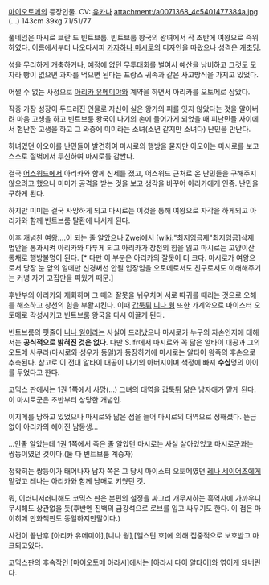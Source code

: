 [[마이오토메]]의 등장인물.
CV: [[유카나]]
attachment:/a0071368_4c5401477384a.jpg
(...)
143cm 39kg 71/51/77

풀네임은 마시로 브란 드 빈트브룸. 빈트브룸 왕국의 왕녀에서 작 초반에 여왕으로 즉위하였다. 이름에서부터 나오다시피 [[카자하나 마시로]]의 디자인을 따왔으나 성격은 캐[[초딩]].

성을 무리하게 개축하거나, 예정에 없던 무투대회를 벌여서 예산을 낭비하고 그것도 모자라 빵이 없으면 과자를 먹으면 된다는 프랑스 귀족과 같은 사고방식을 가지고 있었다.

어쩔 수 없는 사정으로 [[아리카 유메미야]]와 계약을 하면서 아리카를 오토메로 삼았다.

작중 가장 성장이 두드러진 인물로 자신이 실은 왕가의 피를 잇지 않았다는 것을 알아버려 마음 고생을 하고 빈트브룸 왕국이 나기의 손에 들어가게 되었을 때 피난민들 사이에서 험난한 고생을 하고 그 와중에 미미라는 소녀(소년 같지만 소녀다) 난민을 만난다.

하녀였던 아오이를 난민들이 발견하여 마시로의 행방을 묻지만 아오이는 마시로를 보고 스스로 절벽에서 투신하여 마시로를 감싼다.

결국 [[어스워드]]에서 아리카와 함께 신세를 졌고, 어스워드 근처로 온 난민들을 구해주지 않으려고 했으나 미미가 공격을 받는 것을 보고 생각을 바꾸어 아리카에게 인증. 난민을 구하게 된다.

하지만 미미는 결국 사망하게 되고 마시로는 이것을 통해 여왕으로 자각을 하게되고 아리카와 함께 빈트브룸 탈환에 나서게 된다.

이후 개념찬 여왕....이 되는 줄 알았으나 Zwei에서 [wiki:"최저임금제"최저임금]삭제 법안을 통과시켜 아리카와 다투게 되고 아리카가 창천의 힘을 잃고 마시로는 고양이산 통채로 행방불명이 된다. [* 다만 이 부분은 아리카의 잘못이 더 크다. 마시로가 여왕으로서 당장 눈 앞의 일에만 신경써선 안될 입장임을 오토메로서도 친구로서도 이해해주기는 커녕 자기 고집만을 피웠기 때문.]

후반부의 아리카와 재회하며 그 때의 잘못을 뉘우치며 서로 따귀를 때리는 것으로 오해를 해소하고 창천의 힘을 부활시킨다. 이때 [[갑툭튀]] [[니나 웡]] 또한 가계약으로 마이스터 오토메로 각성시키고 빈트브룸 왕국을 다시 이끌게 된다.


빈트브룸의 핏줄이 [[니나 웡]]이라는 사실이 드러났으나 마시로가 누구의 자손인지에 대해서는 '''공식적으로 밝혀진 것은 없다'''. 다만 S.ifr에서 마시로와 꼭 닮은 알타이 대공과 그의 오토메 사쿠라(마시로와 성우가 동일)가 등장하기에 마시로는 알타이 왕족의 후손으로 추측된다.  참고로 이 전대 알타이 대공이 나기의 아버지이며 색정에 빠져 '''수십'''명의 아이를 두었다고 한다.

코믹스 판에서는 1권 1쪽에서 사망(...)
그녀의 대역을 [[갑툭튀]] 닮은 남자애가 맡게 된다.
이 마시로군은 초반부터 상당한 개념인.

이지메를 당하고 있었으나 마시로와 닮은 점을 들어 마시로의 대역으로 정해졌다.
뜬금없이 아리카의 헤어진 남동생...

...인줄 알았는데 1권 1쪽에서 죽은 줄 알았던 마시로는 사실 살아있었고 마시로군과는 쌍둥이였던 것이다.(둘 다 빈트브룸 계승자)

정확히는 쌍둥이가 태어나자 남자 쪽은 그 당시 마이스터 오토메였던 [[레나 세이어즈]]에게 맡겼고 레나는 아리카와 함께 남매로 키웠던 것.

뭐, 이러니저러니해도 코믹스 판은 본편의 설정을 싸그리 개무시하는 흑역사에 가까우니 무시해도 상관없을 듯(후반엔 진백의 금강석으로 로브를 입고 싸우기도 한다. 이 점은 마이히메 만화책판도 동일하지만말이다.)

사건이 끝난후 [아리카 유메미야],[니나 웡],[엘스틴 호]에 의해 집중적으로 보호받고 마크되고있다.

코믹스판의 후속작인 [마이오토메 아라시]에서는 [아라시 다이 알타이]와 엮이게 돼버린다.
